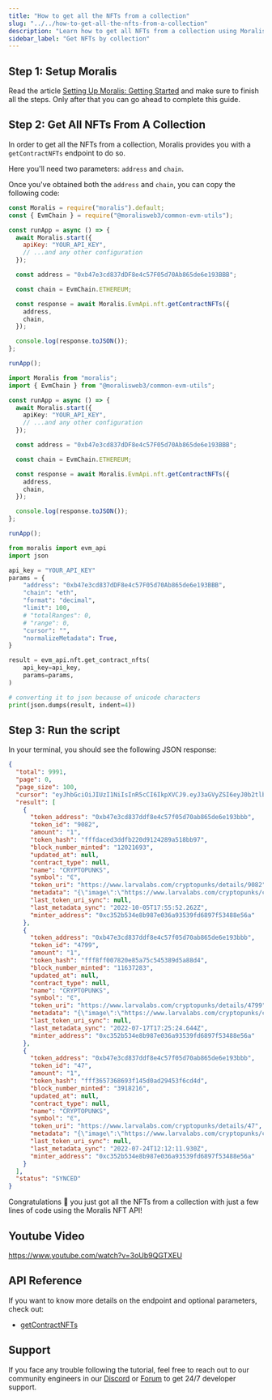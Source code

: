 ```yaml
---
title: "How to get all the NFTs from a collection"
slug: "../../how-to-get-all-the-nfts-from-a-collection"
description: "Learn how to get all NFTs from a collection using Moralis NFT API."
sidebar_label: "Get NFTs by collection"
---
```


## Step 1: Setup Moralis

Read the article [Setting Up Moralis: Getting Started](/web3-data-api/evm/get-your-api-key) and make sure to finish all the steps. Only after that you can go ahead to complete this guide.

## Step 2: Get All NFTs From A Collection

In order to get all the NFTs from a collection, Moralis provides you with a `getContractNFTs` endpoint to do so.

Here you'll need two parameters: `address` and `chain`.

Once you've obtained both the `address` and `chain`, you can copy the following code:


<Tabs groupId="programming-language">
  <TabItem value="javascript" label="index.js (JavaScript)" default>

```javascript index.js
const Moralis = require("moralis").default;
const { EvmChain } = require("@moralisweb3/common-evm-utils");

const runApp = async () => {
  await Moralis.start({
    apiKey: "YOUR_API_KEY",
    // ...and any other configuration
  });

  const address = "0xb47e3cd837dDF8e4c57F05d70Ab865de6e193BBB";

  const chain = EvmChain.ETHEREUM;

  const response = await Moralis.EvmApi.nft.getContractNFTs({
    address,
    chain,
  });

  console.log(response.toJSON());
};

runApp();
```

</TabItem>
<TabItem value="typescript" label="index.ts (TypeScript)">

```typescript index.ts
import Moralis from "moralis";
import { EvmChain } from "@moralisweb3/common-evm-utils";

const runApp = async () => {
  await Moralis.start({
    apiKey: "YOUR_API_KEY",
    // ...and any other configuration
  });

  const address = "0xb47e3cd837dDF8e4c57F05d70Ab865de6e193BBB";

  const chain = EvmChain.ETHEREUM;

  const response = await Moralis.EvmApi.nft.getContractNFTs({
    address,
    chain,
  });

  console.log(response.toJSON());
};

runApp();
```

</TabItem>
<TabItem value="python" label="index.py (Python)">

```python index.py
from moralis import evm_api
import json

api_key = "YOUR_API_KEY"
params = {
    "address": "0xb47e3cd837dDF8e4c57F05d70Ab865de6e193BBB",
    "chain": "eth",
    "format": "decimal",
    "limit": 100,
    # "totalRanges": 0,
    # "range": 0,
    "cursor": "",
    "normalizeMetadata": True,
}

result = evm_api.nft.get_contract_nfts(
    api_key=api_key,
    params=params,
)

# converting it to json because of unicode characters
print(json.dumps(result, indent=4))
```

</TabItem>
</Tabs>

## Step 3: Run the script


<RunTheScript />

In your terminal, you should see the following JSON response:

```json
{
  "total": 9991,
  "page": 0,
  "page_size": 100,
  "cursor": "eyJhbGciOiJIUzI1NiIsInR5cCI6IkpXVCJ9.eyJ3aGVyZSI6eyJ0b2tlbl9hZGRyZXNzIjoiMHhiNDdlM2NkODM3ZGRmOGU0YzU3ZjA1ZDcwYWI4NjVkZTZlMTkzYmJiIn0sInRva2VuX2FkZHJlc3MiOiIweGI0N2UzY2Q4MzdkZGY4ZTRjNTdmMDVkNzBhYjg2NWRlNmUxOTNiYmIiLCJsaW1pdCI6MTAwLCJvZmZzZXQiOjAsIm9yZGVyIjpbXSwicGFnZSI6MSwia2V5IjoiZmQ5MmE0ODg3MmE4NjIwZTFlNmU0NTk3ODZkMTExYWYiLCJ0b3RhbCI6OTk5MSwiaWF0IjoxNjY3ODA4NzcxfQ.9qXwHyyUKJkzrub-ze-q2gm8dC0dy-jvgF0CJrm5piY",
  "result": [
    {
      "token_address": "0xb47e3cd837ddf8e4c57f05d70ab865de6e193bbb",
      "token_id": "9082",
      "amount": "1",
      "token_hash": "fffdaced3ddfb220d9124289a518bb97",
      "block_number_minted": "12021693",
      "updated_at": null,
      "contract_type": null,
      "name": "CRYPTOPUNKS",
      "symbol": "Ͼ",
      "token_uri": "https://www.larvalabs.com/cryptopunks/details/9082",
      "metadata": "{\"image\":\"https://www.larvalabs.com/cryptopunks/cryptopunk9082.webp\",\"name\":\"CryptoPunk 9082\",\"attributes\":[\"Bandana\",\"Big Shades\",\"Shadow Beard\"],\"description\":\"Male\"}",
      "last_token_uri_sync": null,
      "last_metadata_sync": "2022-10-05T17:55:52.262Z",
      "minter_address": "0xc352b534e8b987e036a93539fd6897f53488e56a"
    },
    {
      "token_address": "0xb47e3cd837ddf8e4c57f05d70ab865de6e193bbb",
      "token_id": "4799",
      "amount": "1",
      "token_hash": "fff8ff007820e85a75c545389d5a88d4",
      "block_number_minted": "11637283",
      "updated_at": null,
      "contract_type": null,
      "name": "CRYPTOPUNKS",
      "symbol": "Ͼ",
      "token_uri": "https://www.larvalabs.com/cryptopunks/details/4799",
      "metadata": "{\"image\":\"https://www.larvalabs.com/cryptopunks/cryptopunk4799.webp\",\"name\":\"CryptoPunk 4799\",\"attributes\":[\"Blue Eye Shadow\",\"Black Lipstick\",\"Straight Hair Blonde\",\"Earring\"],\"description\":\"Female\"}",
      "last_token_uri_sync": null,
      "last_metadata_sync": "2022-07-17T17:25:24.644Z",
      "minter_address": "0xc352b534e8b987e036a93539fd6897f53488e56a"
    },
    {
      "token_address": "0xb47e3cd837ddf8e4c57f05d70ab865de6e193bbb",
      "token_id": "47",
      "amount": "1",
      "token_hash": "fff3657368693f145d0ad29453f6cd4d",
      "block_number_minted": "3918216",
      "updated_at": null,
      "contract_type": null,
      "name": "CRYPTOPUNKS",
      "symbol": "Ͼ",
      "token_uri": "https://www.larvalabs.com/cryptopunks/details/47",
      "metadata": "{\"image\":\"https://www.larvalabs.com/cryptopunks/cryptopunk047.webp\",\"name\":\"CryptoPunk 047\",\"attributes\":[\"Knitted Cap\"],\"description\":\"Male\"}",
      "last_token_uri_sync": null,
      "last_metadata_sync": "2022-07-24T12:12:11.930Z",
      "minter_address": "0xc352b534e8b987e036a93539fd6897f53488e56a"
    }
  ],
  "status": "SYNCED"
}
```

Congratulations 🥳 you just got all the NFTs from a collection with just a few lines of code using the Moralis NFT API!

## Youtube Video

https://www.youtube.com/watch?v=3oUb9QGTXEU

## API Reference

If you want to know more details on the endpoint and optional parameters, check out:

<ul>
  <li><a href="/web3-data-api/evm/reference/get-contract-nfts">getContractNFTs</a></li>
</ul>

## Support

If you face any trouble following the tutorial, feel free to reach out to our community engineers in our [Discord](https://moralis.io/discord) or [Forum](https://forum.moralis.io) to get 24/7 developer support.
